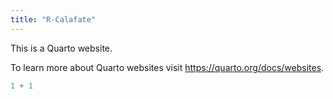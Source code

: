 ```yaml
---
title: "R-Calafate"
---
```


This is a Quarto website.

To learn more about Quarto websites visit <https://quarto.org/docs/websites>.

```r
1 + 1
```

